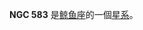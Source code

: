 {{NGCInfoBox|NGCID=NGC 583|發現者=法蘭斯·萊文沃思|發現日期=1886年-月-日|其他編號=ESO 542-20,MCG -3-4-77,NPM1G -18.0065|曆元=J2000.0|赤經=1時29分44.1秒
|赤緯=-18°20'22"|星座=鲸鱼座|星體=星系|星等=14.2|表面亮度=13.1|藍等=15.2}}

'''NGC 583''' 是[[鲸鱼座|鲸鱼座]]的一個[[星系|星系]]。

{{NGCReference|583}}
{{Catalogs|NGC=583}}

{{Galaxy-stub}}